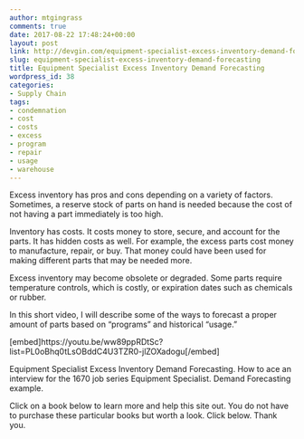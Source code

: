 ```yaml
---
author: mtgingrass
comments: true
date: 2017-08-22 17:48:24+00:00
layout: post
link: http://devgin.com/equipment-specialist-excess-inventory-demand-forecasting/
slug: equipment-specialist-excess-inventory-demand-forecasting
title: Equipment Specialist Excess Inventory Demand Forecasting
wordpress_id: 38
categories:
- Supply Chain
tags:
- condemnation
- cost
- costs
- excess
- program
- repair
- usage
- warehouse
---
```


Excess inventory has pros and cons depending on a variety of factors. Sometimes, a reserve stock of parts on hand is needed because the cost of not having a part immediately is too high.

Inventory has costs. It costs money to store, secure, and account for the parts. It has hidden costs as well. For example, the excess parts cost money to manufacture, repair, or buy. That money could have been used for making different parts that may be needed more.

Excess inventory may become obsolete or degraded. Some parts require temperature controls, which is costly, or expiration dates such as chemicals or rubber.

In this short video, I will describe some of the ways to forecast a proper amount of parts based on "programs" and historical "usage."

[embed]https://youtu.be/ww89ppRDtSc?list=PL0oBhq0tLsOBddC4U3TZR0-jlZOXadogu[/embed]

Equipment Specialist Excess Inventory Demand Forecasting. How to ace an interview for the 1670 job series Equipment Specialist. Demand Forecasting example.

Click on a book below to learn more and help this site out. You do not have to purchase these particular books but worth a look. Click below. Thank you.






